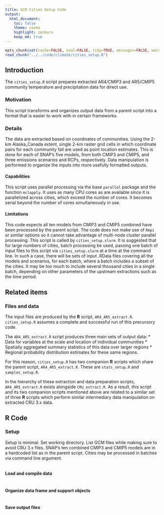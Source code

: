```yaml
---
title: GCM Cities Setup Code
output:
  html_document:
    toc: false
    theme: cosmo
    highlight: zenburn
    keep_md: true
---
```


```r
opts_chunk$set(cache=FALSE, eval=FALSE, tidy=TRUE, messages=FALSE, warnings=FALSE)
read_chunk("../../code/climate/cities_setup.R")
```

## Introduction
The `cities_setup.R` script prepares extracted AR4/CMIP3 and AR5/CMIP5 community temperature and precipitation data for direct use.

### Motivation
This script transforms and organizes output data from a parent script into a format that is easier to work with in certain frameworks.

### Details
The data are extracted based on coordinates of communities.
Using the 2-km Alaska_Canada extent, single 2-km raster grid cells in which coordinate pairs for each community fall are used as point location estimates.
This is done for each of SNAP's five models, from both CMIP3 and CMIP5, and three emissions scenarios and RCPs, respectively.
Data manipulation is performed to organize the inputs into more usefully formatted outputs.

#### Capabilities
This script uses parallel processing via the base `parallel` package and the function `mclapply`.
It uses as many CPU cores as are available since it is parallelized across cities, which exceed the number of cores.
It becomes serial beyond the number of cores simultaneously in use.

#### Limitations
This code expects all ten models from CMIP3 and CMIP5 combined have been processed by the parent script.
The code does not make use of `Rmpi` or similar options so it cannot take advantage of multi-node cluster parallel processing.
This script is called by `cities_setup.slurm`.
It is suggested that for large numbers of cities, batch processing be used, passing one batch of input files to this script via `cities_setup.slurm` at a time at the command line.
In such a case, there will be sets of input .RData files covering all the models and scenarios, for each batch, where a batch includes a subset of the cities.
It may be too much to include several thousand cities in a single batch, depending on other parameters of the upstream extractions such as the time period.

## Related items

### Files and data
The input files are produced by the **R** script, `AR4_AR5_extract.R`. `cities_setup.R` assumes a complete and successful run of this precursory code.

The `AR4_AR5_extract.R` script produces three main sets of output data:
* Data for variables at the scale and location of individual communities
* Spatially aggregated summary statistics of this data over larger regions
* Regional probability distribution estimates for these same regions.

For this reason, `cities_setup.R` has two companion **R** scripts which share the parent script, `AR4_AR5_extract.R`. These are `stats_setup.R` and `samples_setup.R`.

In the hierarchy of these extraction and data preparation scripts, `AR4_AR5_extract.R` exists alongside `CRU_extract.R`.
As a result, this script and its two companion scripts mentioned above are related to a similar set of three **R** scripts which perform similar intermediary data manipulation on extracted CRU 3.x data.

## **R** Code

### Setup

Setup is minimal. Set working directory. List GCM files while making sure to avoid CRU 3.x files.
SNAP's ten combined CMIP3 and CMIP5 models are in a hardcoded list as in the parent script.
Cities may be processed in batches via command line argument.

```r
```

#### Load and compile data

```r
```

#### Organize data frame and support objects

```r
```

#### Save output files

```r
```
